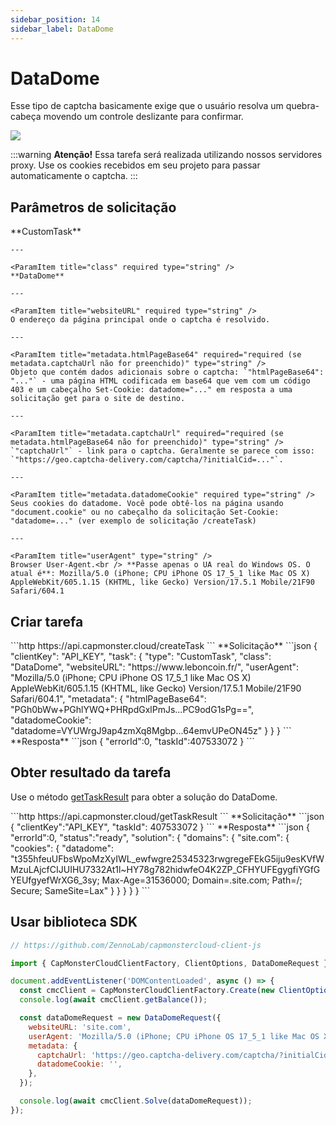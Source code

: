 ```yaml
---
sidebar_position: 14
sidebar_label: DataDome
---
```



# DataDome

<PriceBlockWrap>
  <PriceBlock title="DataDome" name="dataDomeToken"/>
</PriceBlockWrap>

Esse tipo de captcha basicamente exige que o usuário resolva um quebra-cabeça movendo um controle deslizante para confirmar.

![](./images/datadome/datadome.png)

:::warning **Atenção!**
Essa tarefa será realizada utilizando nossos servidores proxy. Use os cookies recebidos em seu projeto para passar automaticamente o captcha.
:::


## Parâmetros de solicitação
<TabItem value="proxyless" label="RecaptchaV2EnterpriseTaskProxyless (sem proxy)" default className="bordered-panel">
    <ParamItem title="type" required type="string" />
    **CustomTask**

    ---

    <ParamItem title="class" required type="string" />
    **DataDome**

    ---

    <ParamItem title="websiteURL" required type="string" />
    O endereço da página principal onde o captcha é resolvido.

    ---

    <ParamItem title="metadata.htmlPageBase64" required="required (se metadata.captchaUrl não for preenchido)" type="string" />
    Objeto que contém dados adicionais sobre o captcha: `"htmlPageBase64": "..."` - uma página HTML codificada em base64 que vem com um código 403 e um cabeçalho Set-Cookie: datadome="..." em resposta a uma solicitação get para o site de destino.

    ---

    <ParamItem title="metadata.captchaUrl" required="required (se metadata.htmlPageBase64 não for preenchido)" type="string" />
    `"captchaUrl"` - link para o captcha. Geralmente se parece com isso: `"https://geo.captcha-delivery.com/captcha/?initialCid=..."`.

    ---

    <ParamItem title="metadata.datadomeCookie" required type="string" />
    Seus cookies do datadome. Você pode obtê-los na página usando "document.cookie" ou no cabeçalho da solicitação Set-Cookie: "datadome=..." (ver exemplo de solicitação /createTask)

    ---

    <ParamItem title="userAgent" type="string" />
    Browser User-Agent.<br /> **Passe apenas o UA real do Windows OS. O atual é**: Mozilla/5.0 (iPhone; CPU iPhone OS 17_5_1 like Mac OS X) AppleWebKit/605.1.15 (KHTML, like Gecko) Version/17.5.1 Mobile/21F90 Safari/604.1

  </TabItem>

## Criar tarefa


<TabItem value="proxyless" label="RecaptchaV2TaskProxyless (sem proxy)" default className="method-panel">
<MethodItem>
  ```http
  https://api.capmonster.cloud/createTask
  ```
</MethodItem>
<MethodDescription>
**Solicitação**
```json
{
    "clientKey": "API_KEY",
    "task": {
        "type": "CustomTask",
        "class": "DataDome",
        "websiteURL": "https://www.leboncoin.fr/",
        "userAgent": "Mozilla/5.0 (iPhone; CPU iPhone OS 17_5_1 like Mac OS X) AppleWebKit/605.1.15 (KHTML, like Gecko) Version/17.5.1 Mobile/21F90 Safari/604.1",
        "metadata": {
            "htmlPageBase64": "PGh0bWw+PGhlYWQ+PHRpdGxlPmJs...PC9odG1sPg==",
            "datadomeCookie": "datadome=VYUWrgJ9ap4zmXq8Mgbp...64emvUPeON45z"
        }
    }
}
```
**Resposta**
```json
{
  "errorId":0,
  "taskId":407533072
}
```

</MethodDescription>
</TabItem>

## Obter resultado da tarefa
Use o método [getTaskResult](../api/methods/get-task-result.md) para obter a solução do DataDome.

<TabItem value="proxyless" label="GeeTestTaskProxyless (sem proxy)" default className="method-panel-full">
    <MethodItem>
```http
https://api.capmonster.cloud/getTaskResult
```
    </MethodItem>
    <MethodDescription>
**Solicitação**
```json
{
  "clientKey":"API_KEY",
  "taskId": 407533072
}
```
**Resposta**
```json
{
    "errorId":0,
    "status":"ready",
    "solution": {
        "domains": {
            "site.com": {
                "cookies": {
                    "datadome": "t355hfeuUFbsWpoMzXyIWL_ewfwgre25345323rwgregeFEkG5iju9esKVfWMzuLAjcfCIJUIHU7332At1l~HY78g782hidwfeO4K2ZP_CFHYUFEgygfiYGfGYEUfgyefWrXG6_3sy; Max-Age=31536000; Domain=.site.com; Path=/; Secure; SameSite=Lax"
                }
            }
        }
    }
}
```
  </MethodDescription>
  </TabItem>


## Usar biblioteca SDK

<Tabs className="full-width-tabs filled-tabs request-tabs" groupId="captcha-type">
  <TabItem value="js" label="JavaScript" default className="method-panel">

```js
// https://github.com/ZennoLab/capmonstercloud-client-js

import { CapMonsterCloudClientFactory, ClientOptions, DataDomeRequest } from '@zennolab_com/capmonstercloud-client';

document.addEventListener('DOMContentLoaded', async () => {
  const cmcClient = CapMonsterCloudClientFactory.Create(new ClientOptions({ clientKey: '<your capmonster.cloud API key>' }));
  console.log(await cmcClient.getBalance());

  const dataDomeRequest = new DataDomeRequest({
    websiteURL: 'site.com',
    userAgent: 'Mozilla/5.0 (iPhone; CPU iPhone OS 17_5_1 like Mac OS X) AppleWebKit/605.1.15 (KHTML, like Gecko) Version/17.5.1 Mobile/21F90 Safari/604.1',
    metadata: {
      captchaUrl: 'https://geo.captcha-delivery.com/captcha/?initialCid=12434324',
      datadomeCookie: '',
    },
  });

  console.log(await cmcClient.Solve(dataDomeRequest));
});
```
  </TabItem>
  
</Tabs>

